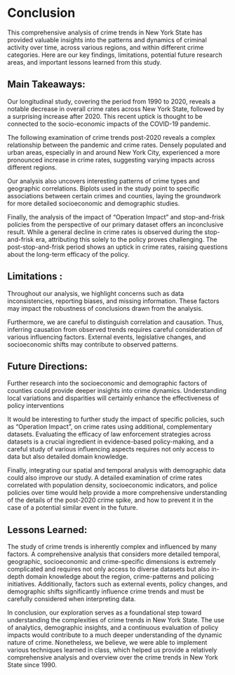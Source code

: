 # Conclusion

This comprehensive analysis of crime trends in New York State has provided valuable insights into the patterns and dynamics of criminal activity over time, across various regions, and within different crime categories. Here are our key findings, limitations, potential future research areas, and important lessons learned from this study.

## Main Takeaways:

Our longitudinal study, covering the period from 1990 to 2020, reveals a notable decrease in overall crime rates across New York State, followed by a surprising increase after 2020. This recent uptick is thought to be connected to the socio-economic impacts of the COVID-19 pandemic.

The following examination of crime trends post-2020 reveals a complex relationship between the pandemic and crime rates. Densely populated and urban areas, especially in and around New York City, experienced a more pronounced increase in crime rates, suggesting varying impacts across different regions. 

Our analysis also uncovers interesting patterns of crime types and geographic correlations. Biplots used in the study point to specific associations between certain crimes and counties, laying the groundwork for more detailed socioeconomic and demographic studies.

Finally, the analysis of the impact of "Operation Impact" and stop-and-frisk policies from the perspective of our primary dataset offers an inconclusive result.  While a general decline in crime rates is observed during the stop-and-frisk era, attributing this solely to the policy proves challenging. The post-stop-and-frisk period shows an uptick in crime rates, raising questions about the long-term efficacy of the policy.

## Limitations :

Throughout our analysis, we highlight concerns such as data inconsistencies, reporting biases, and missing information. These factors may impact the robustness of conclusions drawn from the analysis.

Furthermore, we are careful to distinguish correlation and causation. Thus, inferring causation from observed trends requires careful consideration of various influencing factors. External events, legislative changes, and socioeconomic shifts may contribute to observed patterns.

## Future Directions:

Further research into the socioeconomic and demographic factors of counties could provide deeper insights into crime dynamics. Understanding local variations and disparities will certainly enhance the effectiveness of policy interventions

It would be interesting to further study the impact of specific policies, such as "Operation Impact", on crime rates using additional, complementary datasets. Evaluating the efficacy of law enforcement strategies across datasets is a crucial ingredient in evidence-based policy-making, and a careful study of various influencing aspects requires not only access to data but also detailed domain knowledge.

Finally, integrating our spatial and temporal analysis with demographic data could also improve our study. A detailed examination of crime rates correlated with population density, socioeconomic indicators, and police policies over time would help provide a more comprehensive understanding of the details of the post-2020 crime spike, and how to prevent it in the case of a potential similar event in the future.

## Lessons Learned:

The study of crime trends is inherently complex and influenced by many factors. A comprehensive analysis that considers more detailed temporal, geographic, socioeconomic and crime-specific dimensions is extremely complicated and requires not only access to diverse datasets but also in-depth domain knowledge about the region, crime-patterns and policing initiatives. Additionally, factors such as external events, policy changes, and demographic shifts significantly influence crime trends and must be carefully considered when interpreting data.

In conclusion, our exploration serves as a foundational step toward understanding the complexities of crime trends in New York State. The use of analytics, demographic insights, and a continuous evaluation of policy impacts would contribute to a much deeper understanding of the dynamic nature of crime. Nonetheless, we believe, we were able to implement various techniques learned in class, which helped us provide a relatively comprehensive analysis and overview over the crime trends in New York State since 1990.
